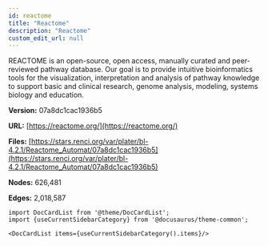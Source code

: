 ```yaml
---
id: reactome
title: "Reactome"
description: "Reactome"
custom_edit_url: null
---
```





REACTOME is an open-source, open access, manually curated and peer-reviewed pathway database. Our goal is to provide intuitive bioinformatics tools for the visualization, interpretation and analysis of pathway knowledge to support basic and clinical research, genome analysis, modeling, systems biology and education.

**Version:** 07a8dc1cac1936b5

**URL:** [https://reactome.org/](https://reactome.org/)

**Files:** [https://stars.renci.org/var/plater/bl-4.2.1/Reactome_Automat/07a8dc1cac1936b5](https://stars.renci.org/var/plater/bl-4.2.1/Reactome_Automat/07a8dc1cac1936b5)

**Nodes:** 626,481

**Edges:** 2,018,587





```mdx-code-block
import DocCardList from '@theme/DocCardList';
import {useCurrentSidebarCategory} from '@docusaurus/theme-common';

<DocCardList items={useCurrentSidebarCategory().items}/>
```
      